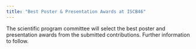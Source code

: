 ```yaml
---
title: "Best Poster & Presentation Awards at ISCB46"
---
```


The scientific program committee will select the best poster and presentation awards from the submitted contributions. Further information to follow.